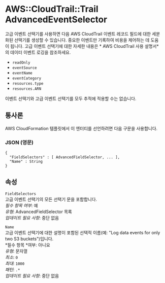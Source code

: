 # AWS::CloudTrail::Trail AdvancedEventSelector

고급 이벤트 선택기를 사용하면 다음 AWS CloudTrail 이벤트 레코드 필드에 대한 세분화된 선택기를 생성할 수 있습니다. 중요한 이벤트만 기록하여 비용을 제어하는 데 도움이 됩니다. 고급 이벤트 선택기에 대한 자세한 내용은 * AWS CloudTrail 사용 설명서*의 데이터 이벤트 로깅을 참조하세요.

- `readOnly`
- `eventSource`
- `eventName`
- `eventCategory`
- `resources.type`
- `resources.ARN`

이벤트 선택기와 고급 이벤트 선택기를 모두 추적에 적용할 수는 없습니다.

## 통사론

AWS CloudFormation 템플릿에서 이 엔터티를 선언하려면 다음 구문을 사용합니다.

### JSON (영문)

```
{
  "FieldSelectors" : [ AdvancedFieldSelector, ... ],
  "Name" : String
}
```

## 속성

`FieldSelectors`  
고급 이벤트 선택기의 모든 선택기 문을 포함합니다.  
_필수 항목 여부_: 예  
_유형_: AdvancedFieldSelector 목록  
_업데이트 필요 사항_: 중단 없음

`Name`  
고급 이벤트 선택기에 대한 설명이 포함된 선택적 이름(예: "Log data events for only two S3 buckets")입니다.  
*필수 항목 *여부: 아니요  
_유형_: 문자열  
_최소_: `0`  
_최대_: `1000`  
_패턴_: `.*`  
_업데이트 필요 사항_: 중단 없음
